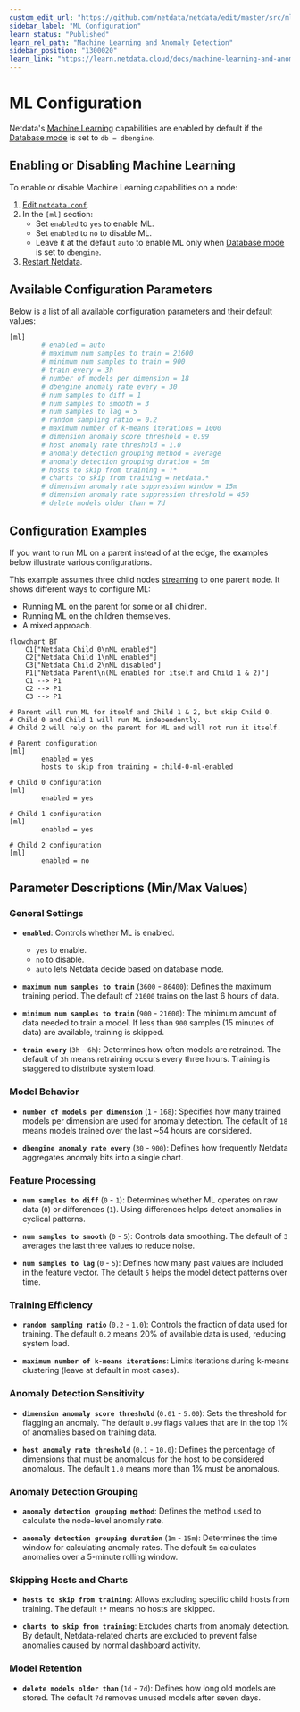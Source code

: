 ```yaml
---
custom_edit_url: "https://github.com/netdata/netdata/edit/master/src/ml/ml-configuration.md"
sidebar_label: "ML Configuration"
learn_status: "Published"
learn_rel_path: "Machine Learning and Anomaly Detection"
sidebar_position: "1300020"
learn_link: "https://learn.netdata.cloud/docs/machine-learning-and-anomaly-detection/ml-configuration"
---
```


# ML Configuration

Netdata's [Machine Learning](/docs/machine-learning-and-anomaly-detection/ml-models-and-anomaly-detection) capabilities are enabled by default if the [Database mode](/docs/netdata-agent/database) is set to `db = dbengine`.

## Enabling or Disabling Machine Learning

To enable or disable Machine Learning capabilities on a node:

1. [Edit `netdata.conf`](/docs/netdata-agent/configuration#edit-a-configuration-file-using-edit-config).
2. In the `[ml]` section:
    - Set `enabled` to `yes` to enable ML.
    - Set `enabled` to `no` to disable ML.
    - Leave it at the default `auto` to enable ML only when [Database mode](/docs/netdata-agent/database) is set to `dbengine`.
3. [Restart Netdata](/docs/netdata-agent/maintenance/service-control).

## Available Configuration Parameters

Below is a list of all available configuration parameters and their default values:

```bash
[ml]
        # enabled = auto
        # maximum num samples to train = 21600
        # minimum num samples to train = 900
        # train every = 3h
        # number of models per dimension = 18
        # dbengine anomaly rate every = 30
        # num samples to diff = 1
        # num samples to smooth = 3
        # num samples to lag = 5
        # random sampling ratio = 0.2
        # maximum number of k-means iterations = 1000
        # dimension anomaly score threshold = 0.99
        # host anomaly rate threshold = 1.0
        # anomaly detection grouping method = average
        # anomaly detection grouping duration = 5m
        # hosts to skip from training = !*
        # charts to skip from training = netdata.*
        # dimension anomaly rate suppression window = 15m
        # dimension anomaly rate suppression threshold = 450
        # delete models older than = 7d
```

## Configuration Examples

If you want to run ML on a parent instead of at the edge, the examples below illustrate various configurations.

This example assumes three child nodes [streaming](/docs/observability-centralization-points/metrics-centralization-points) to one parent node. It shows different ways to configure ML:

- Running ML on the parent for some or all children.
- Running ML on the children themselves.
- A mixed approach.

```mermaid
flowchart BT
    C1["Netdata Child 0\nML enabled"]
    C2["Netdata Child 1\nML enabled"]
    C3["Netdata Child 2\nML disabled"]
    P1["Netdata Parent\n(ML enabled for itself and Child 1 & 2)"]
    C1 --> P1
    C2 --> P1
    C3 --> P1
```

```text
# Parent will run ML for itself and Child 1 & 2, but skip Child 0.
# Child 0 and Child 1 will run ML independently.
# Child 2 will rely on the parent for ML and will not run it itself.

# Parent configuration
[ml]
        enabled = yes
        hosts to skip from training = child-0-ml-enabled

# Child 0 configuration
[ml]
        enabled = yes

# Child 1 configuration
[ml]
        enabled = yes

# Child 2 configuration
[ml]
        enabled = no
```

## Parameter Descriptions (Min/Max Values)

### General Settings

- **`enabled`**: Controls whether ML is enabled.
    - `yes` to enable.
    - `no` to disable.
    - `auto` lets Netdata decide based on database mode.

- **`maximum num samples to train`** (`3600` - `86400`): Defines the maximum training period. The default of `21600` trains on the last 6 hours of data.

- **`minimum num samples to train`** (`900` - `21600`): The minimum amount of data needed to train a model. If less than `900` samples (15 minutes of data) are available, training is skipped.

- **`train every`** (`3h` - `6h`): Determines how often models are retrained. The default of `3h` means retraining occurs every three hours. Training is staggered to distribute system load.

### Model Behavior

- **`number of models per dimension`** (`1` - `168`): Specifies how many trained models per dimension are used for anomaly detection. The default of `18` means models trained over the last ~54 hours are considered.

- **`dbengine anomaly rate every`** (`30` - `900`): Defines how frequently Netdata aggregates anomaly bits into a single chart.

### Feature Processing

- **`num samples to diff`** (`0` - `1`): Determines whether ML operates on raw data (`0`) or differences (`1`). Using differences helps detect anomalies in cyclical patterns.

- **`num samples to smooth`** (`0` - `5`): Controls data smoothing. The default of `3` averages the last three values to reduce noise.

- **`num samples to lag`** (`0` - `5`): Defines how many past values are included in the feature vector. The default `5` helps the model detect patterns over time.

### Training Efficiency

- **`random sampling ratio`** (`0.2` - `1.0`): Controls the fraction of data used for training. The default `0.2` means 20% of available data is used, reducing system load.

- **`maximum number of k-means iterations`**: Limits iterations during k-means clustering (leave at default in most cases).

### Anomaly Detection Sensitivity

- **`dimension anomaly score threshold`** (`0.01` - `5.00`): Sets the threshold for flagging an anomaly. The default `0.99` flags values that are in the top 1% of anomalies based on training data.

- **`host anomaly rate threshold`** (`0.1` - `10.0`): Defines the percentage of dimensions that must be anomalous for the host to be considered anomalous. The default `1.0` means more than 1% must be anomalous.

### Anomaly Detection Grouping

- **`anomaly detection grouping method`**: Defines the method used to calculate the node-level anomaly rate.

- **`anomaly detection grouping duration`** (`1m` - `15m`): Determines the time window for calculating anomaly rates. The default `5m` calculates anomalies over a 5-minute rolling window.

### Skipping Hosts and Charts

- **`hosts to skip from training`**: Allows excluding specific child hosts from training. The default `!*` means no hosts are skipped.

- **`charts to skip from training`**: Excludes charts from anomaly detection. By default, Netdata-related charts are excluded to prevent false anomalies caused by normal dashboard activity.

### Model Retention

- **`delete models older than`** (`1d` - `7d`): Defines how long old models are stored. The default `7d` removes unused models after seven days.
